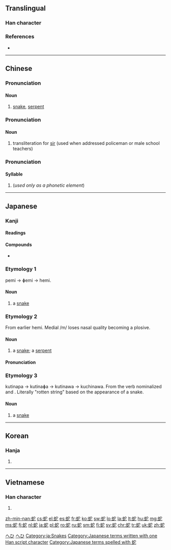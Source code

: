 ==Translingual==

===Han character===
{{Han char|rn=142|rad=虫|as=05|sn=11|four=5311<sub>1</sub>|canj=中戈十心 (LIJP)|ids=⿰[[虫]][[它]]}}

===References===
* {{Han ref|kx=1080.200|dkj=32964|dj=1548.360|hdz=42845.080|uh=86C7|ud=34503|bh=B344|bd=45892}}

----

==Chinese==
{{zh-hanzi-box|[[蛇]]}}

===Pronunciation===
{{zh-pron
|m=shé
|ma=y
|c=se4
|h=pfs=sà
|mn=choâ/siâ
|mn_note=siâ is literary
|w=3zo
|mc=y
|oc=y
|cat=n
}}

====Noun====
{{zh-noun|mw=[[條]]/[[条]]}}

# {{context|Elementary Mandarin|lang=zh|sort=she2}} [[snake]], [[serpent]]
#: {{zh-usex|^耶和華 神 對 女人 說，你 作 的 是 什麼 事 呢？女人 說，那 蛇 引誘 我，我 就 吃 了。|And the Lord God said unto the woman, What is this that thou hast done? And the woman said, The serpent beguiled me, and I did eat.|link=y}}

===Pronunciation===
{{zh-pron
|c=seu4
|cat=n
}}

====Noun====
{{zh-noun}}

# {{context|Cantonese|Hong Kong|lang=zh}} transliteration for [[sir]] (used when addressed policeman or male school teachers)

===Pronunciation===
{{zh-pron
|m=yí
|c=ji4
|cat=
}}

====Syllable====
{{head|zh|syllable}}

# (''used only as a phonetic element'')
#: {{zh-usex|蛇{yí}蛇{yí}|facile (of words); calmly; leisurely|inline=y|link=y}}
#: {{zh-usex|委蛇{yí}|winding; meandering; pretending interest and sympathy|inline=y|link=y}}

{{zh-cat|Reptiles}}

----

==Japanese==

===Kanji===
{{ja-kanji|grade=c|rs=虫05}}

====Readings====
{{ja-readings
|on=[[じゃ]] (ja), [[い]] (i), [[だ]] (da)
|kun=[[へび]] (hebi), [[くちなわ]] (kuchinawa)
}}

====Compounds====
* {{l|ja|蛇口|tr=[[じゃぐち]], jaguchi}}

===Etymology 1===
pemi → ɸemi → hemi.

====Noun====
{{ja-noun|へみ}}

# {{label|ja|obsolete}} a [[snake]]

===Etymology 2===
From earlier hemi. Medial /m/ loses nasal quality becoming a plosive.

====Noun====
{{ja-noun|へび}}

# a [[snake]]; a [[serpent]]

====Pronunciation====
{{ja-pron|へび|acc=a|y=kun}}

===Etymology 3===
kutinapa → kutinaɸa → kutinawa → kuchinawa. From the verb {{term|朽ちる|kuchi-|to rot}} nominalized and {{term|縄|napa|string, cord}}. Literally "rotten string" based on the appearance of a snake.

====Noun====
{{ja-noun|くちなわ|hhira=くちなは}}

# {{label|ja|obsolete}} a [[snake]]

[[Category:1000 Japanese basic words|へひ]]
[[Category:ja:Reptiles|へひ]]
[[Category:ja:Snakes]]
[[Category:Japanese terms written with one Han script character]]
[[Category:Japanese terms spelled with 蛇]]
----

==Korean==

===Hanja===
{{ko-hanja|hangeul=[[사]], [[이]]|eumhun=|rv=sa, i|mr=sa, i|y=sa, i}}

# {{defn|lang=ko|sort=虫05}}

----

==Vietnamese==

===Han character===
{{vi-hantu|[[xà]]|rs=虫05}}

# {{defn|lang=vi|sort=虫05}}

[[zh-min-nan:蛇]]
[[cs:蛇]]
[[el:蛇]]
[[es:蛇]]
[[fr:蛇]]
[[ko:蛇]]
[[sw:蛇]]
[[lo:蛇]]
[[la:蛇]]
[[lt:蛇]]
[[hu:蛇]]
[[mg:蛇]]
[[ms:蛇]]
[[fj:蛇]]
[[nl:蛇]]
[[ja:蛇]]
[[pl:蛇]]
[[ro:蛇]]
[[ru:蛇]]
[[sm:蛇]]
[[fi:蛇]]
[[sv:蛇]]
[[chr:蛇]]
[[tr:蛇]]
[[uk:蛇]]
[[zh:蛇]]